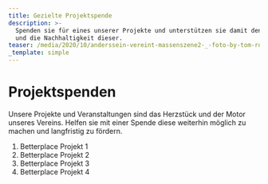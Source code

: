 ```yaml
---
title: Gezielte Projektspende
description: >-
  Spenden sie für eines unserer Projekte und unterstützen sie damit den Aufbau
  und die Nachhaltigkeit dieser.
teaser: /media/2020/10/anderssein-vereint-massenszene2-_-foto-by-tom-roeler.jpg
_template: simple
---
```


# Projektspenden

Unsere Projekte und Veranstaltungen sind das Herzstück und der Motor unseres Vereins. Helfen sie mit einer Spende diese weiterhin möglich zu machen und langfristig zu fördern. 

1. Betterplace Projekt 1
2. Betterplace Projekt 2
3. Betterplace Projekt 3
4. Betterplace Projekt 4
